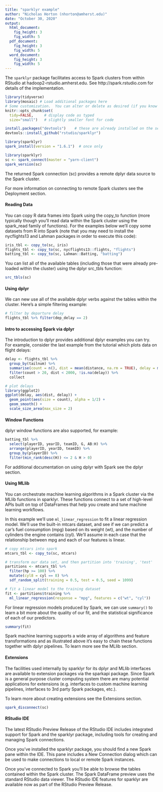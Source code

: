```yaml
---
title: "sparklyr example"
author: "Nicholas Horton (nhorton@amherst.edu)"
date: "October 30, 2020"
output: 
  html_document:
    fig_height: 3
    fig_width: 5
  pdf_document:
    fig_height: 3
    fig_width: 5
  word_document:
    fig_height: 3
    fig_width: 5
---
```


The `sparklyr` package facilitates access to Spark clusters from within RStudio at hadoop2-rstudio.amherst.edu.  See http://spark.rstudio.com for details of the implementation.


```r
library(tidyverse)
library(mosaic) # Load additional packages here 
# Some customization.  You can alter or delete as desired (if you know what you are doing).
knitr::opts_chunk$set(
  tidy=FALSE,     # display code as typed
  size="small")   # slightly smaller font for code
```


```r
install.packages("devtools")    # these are already installed on the server
devtools::install_github("rstudio/sparklyr")
```

```r
library(sparklyr)
spark_install(version = "1.6.1")  # once only
```

```r
library(sparklyr)
sc <- spark_connect(master = "yarn-client")
spark_version(sc)
```
The returned Spark connection (sc) provides a remote dplyr data source to the Spark cluster.

For more information on connecting to remote Spark clusters see the Deployment section.

#### Reading Data

You can copy R data frames into Spark using the copy_to function (more typically though you’ll read data within the Spark cluster using the spark_read family of functions). For the examples below we’ll copy some datasets from R into Spark (note that you may need to install the nycflights13 and Lahman packages in order to execute this code):

```r
iris_tbl <- copy_to(sc, iris)
flights_tbl <- copy_to(sc, nycflights13::flights, "flights")
batting_tbl <- copy_to(sc, Lahman::Batting, "batting")
```

You can list all of the available tables (including those that were already pre-loaded within the cluster) using the dplyr src_tbls function:

```r
src_tbls(sc)
```

#### Using dplyr

We can new use all of the available dplyr verbs against the tables within the cluster. Here’s a simple filtering example:

```r
# filter by departure delay
flights_tbl %>% filter(dep_delay == 2)
```

#### Intro to accessing Spark via dplyr

The introduction to dplyr provides additional dplyr examples you can try. For example, consider the last example from the tutorial which plots data on flight delays:

```r
delay <- flights_tbl %>% 
  group_by(tailnum) %>%
  summarise(count = n(), dist = mean(distance, na.rm = TRUE), delay = mean(arr_delay)) %>%
  filter(count > 20, dist < 2000, !is.na(delay)) %>%
  collect

# plot delays
library(ggplot2)
ggplot(delay, aes(dist, delay)) +
  geom_point(aes(size = count), alpha = 1/2) +
  geom_smooth() +
  scale_size_area(max_size = 2)
```

#### Window Functions

dplyr window functions are also supported, for example:

```r
batting_tbl %>%
  select(playerID, yearID, teamID, G, AB:H) %>%
  arrange(playerID, yearID, teamID) %>%
  group_by(playerID) %>%
  filter(min_rank(desc(H)) <= 2 & H > 0)

```


For additional documentation on using dplyr with Spark see the dplyr section.

#### Using MLlib

You can orchestrate machine learning algorithms in a Spark cluster via the MLlib functions in sparklyr. These functions connect to a set of high-level APIs built on top of DataFrames that help you create and tune machine learning workflows.

In this example we’ll use `ml_linear_regression` to fit a linear regression model. We’ll use the built-in mtcars dataset, and see if we can predict a car’s fuel consumption (mpg) based on its weight (wt), and the number of cylinders the engine contains (cyl). We’ll assume in each case that the relationship between mpg and each of our features is linear.

```r
# copy mtcars into spark
mtcars_tbl <- copy_to(sc, mtcars)

# transform our data set, and then partition into 'training', 'test'
partitions <- mtcars_tbl %>%
  filter(hp >= 100) %>%
  mutate(cyl8 = cyl == 8) %>%
  sdf_random_split(training = 0.5, test = 0.5, seed = 1099)

# fit a linear model to the training dataset
fit <- partitions$training %>%
  ml_linear_regression(response = "mpg", features = c("wt", "cyl"))
```


For linear regression models produced by Spark, we can use `summary()` to learn a bit more about the quality of our fit, and the statistical significance of each of our predictors.

```r
summary(fit)
```

Spark machine learning supports a wide array of algorithms and feature transformations and as illustrated above it’s easy to chain these functions together with dplyr pipelines. To learn more see the MLlib section.

#### Extensions

The facilities used internally by sparklyr for its dplyr and MLlib interfaces are available to extension packages via the sparkapi package. Since Spark is a general purpose cluster computing system there are many potential applications for extensions (e.g. interfaces to custom machine learning pipelines, interfaces to 3rd party Spark packages, etc.).


To learn more about creating extensions see the Extensions section.

```r
spark_disconnect(sc)
```


#### RStudio IDE

The latest RStudio Preview Release of the RStudio IDE includes integrated support for Spark and the sparklyr package, including tools for creating and managing Spark connections.

Once you’ve installed the sparklyr package, you should find a new Spark pane within the IDE. This pane includes a New Connection dialog which can be used to make connections to local or remote Spark instances.

Once you’ve connected to Spark you’ll be able to browse the tables contained within the Spark cluster. The Spark DataFrame preview uses the standard RStudio data viewer. The RStudio IDE features for sparklyr are available now as part of the RStudio Preview Release.
